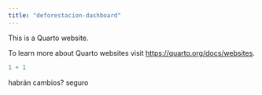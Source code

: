 ```yaml
---
title: "deforestacion-dashboard"
---
```


This is a Quarto website.

To learn more about Quarto websites visit <https://quarto.org/docs/websites>.

```r
1 + 1
```

habrán cambios?
seguro